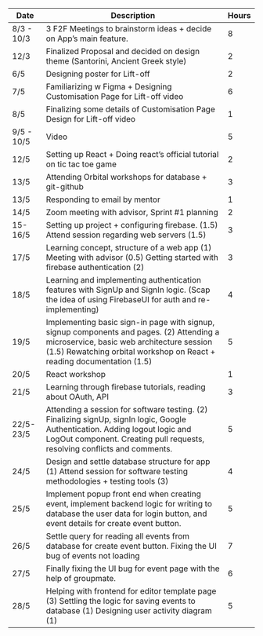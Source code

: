 | Date       | Description                                                                                                                                                                                                     | Hours |
| ---------- | --------------------------------------------------------------------------------------------------------------------------------------------------------------------------------------------------------------- | ----- |
| 8/3 - 10/3 | 3 F2F Meetings to brainstorm ideas + decide on App’s main feature.                                                                                                                                              | 8     |
| 12/3       | Finalized Proposal and decided on design theme (Santorini, Ancient Greek style)                                                                                                                                 | 2     |
| 6/5        | Designing poster for Lift-off                                                                                                                                                                                   | 2     |
| 7/5        | Familiarizing w Figma + Designing Customisation Page for Lift-off video                                                                                                                                         | 6     |
| 8/5        | Finalizing some details of Customisation Page Design for Lift-off video                                                                                                                                         | 1     |
| 9/5 - 10/5 | Video                                                                                                                                                                                                           | 5     |
| 12/5       | Setting up React + Doing react’s official tutorial on tic tac toe game                                                                                                                                          | 2     |
| 13/5       | Attending Orbital workshops for database + git-github                                                                                                                                                           | 3     |
| 13/5       | Responding to email by mentor                                                                                                                                                                                   | 1     |
| 14/5       | Zoom meeting with advisor, Sprint #1 planning                                                                                                                                                                   | 2     |
| 15-16/5    | Setting up project + configuring firebase. (1.5) Attend session regarding web servers (1.5)                                                                                                                     | 3     |
| 17/5       | Learning concept, structure of a web app (1) Meeting with advisor (0.5) Getting started with firebase authentication (2)                                                                                        | 3     |
| 18/5       | Learning and implementing authentication features with SignUp and SignIn logic. (Scap the idea of using FirebaseUI for auth and re-implementing)                                                                | 4     |
| 19/5       | Implementing basic sign-in page with signup, signup components and pages. (2) Attending a microservice, basic web architecture session (1.5) Rewatching orbital workshop on React + reading documentation (1.5) | 5     |
| 20/5       | React workshop                                                                                                                                                                                                  | 1     |
| 21/5       | Learning through firebase tutorials, reading about OAuth, API                                                                                                                                                   | 3     |
| 22/5-23/5  | Attending a session for software testing. (2) Finalizing signUp, signIn logic, Google Authentication. Adding logout logic and LogOut component. Creating pull requests, resolving conflicts and comments.       | 5     |
| 24/5       | Design and settle database structure for app (1) Attend session for software testing methodologies + testing tools (3)                                                                                          | 4     |
| 25/5       | Implement popup front end when creating event, implement backend logic for writing to database the user data for login button, and event details for create event button.                                       | 5     |
| 26/5       | Settle query for reading all events from database for create event button. Fixing the UI bug of events not loading                                                                                              | 7     |
| 27/5       | Finally fixing the UI bug for event page with the help of groupmate.                                                                                                                                            | 6     |
| 28/5       | Helping with frontend for editor template page (3) Settling the logic for saving events to database (1) Designing user activity diagram (1)                                                                     | 5     |
